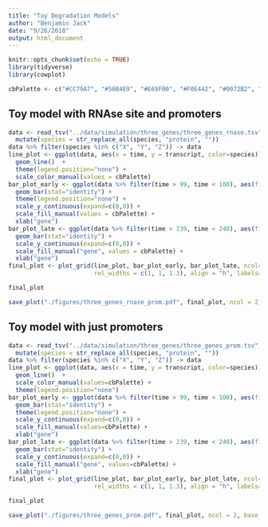 ```yaml
---
title: "Toy Degradation Models"
author: "Benjamin Jack"
date: "9/26/2018"
output: html_document
---
```


```r
knitr::opts_chunk$set(echo = TRUE)
library(tidyverse)
library(cowplot)

cbPalette <- c("#CC79A7", "#56B4E9", "#E69F00", "#F0E442", "#0072B2", "#D55E00", "#009E73", "#999999")
```

## Toy model with RNAse site and promoters

```r
data <- read_tsv("../data/simulation/three_genes/three_genes_rnase.tsv") %>%
  mutate(species = str_replace_all(species, "protein", ""))
data %>% filter(species %in% c("X", "Y", "Z")) -> data
line_plot <- ggplot(data, aes(x = time, y = transcript, color=species)) + 
  geom_line()  + 
  theme(legend.position="none") +
  scale_color_manual(values = cbPalette)
bar_plot_early <- ggplot(data %>% filter(time > 99, time < 100), aes(fill=species, x=species, y=transcript)) +
  geom_bar(stat="identity") + 
  theme(legend.position="none") +
  scale_y_continuous(expand=c(0,0)) +
  scale_fill_manual(values = cbPalette) +
  xlab("gene")
bar_plot_late <- ggplot(data %>% filter(time > 239, time < 240), aes(fill=species, x=species, y=transcript)) + 
  geom_bar(stat="identity") + 
  scale_y_continuous(expand=c(0,0)) +
  scale_fill_manual("gene", values = cbPalette) +
  xlab("gene")
final_plot <- plot_grid(line_plot, bar_plot_early, bar_plot_late, ncol=3, 
                        rel_widths = c(1, 1, 1.3), align = "h", labels="AUTO")

final_plot

save_plot("./figures/three_genes_rnase_prom.pdf", final_plot, ncol = 2, base_width = 5.5)
```

## Toy model with just promoters

```r
data <- read_tsv("../data/simulation/three_genes/three_genes_prom.tsv") %>%
  mutate(species = str_replace_all(species, "protein", ""))
data %>% filter(species %in% c("X", "Y", "Z")) -> data
line_plot <- ggplot(data, aes(x = time, y = transcript, color=species)) + 
  geom_line()  + 
  scale_color_manual(values=cbPalette) +
  theme(legend.position="none")
bar_plot_early <- ggplot(data %>% filter(time > 99, time < 100), aes(fill=species, x=species, y=transcript)) +
  geom_bar(stat="identity") + 
  theme(legend.position="none") +
  scale_y_continuous(expand=c(0,0)) +
  scale_fill_manual(values=cbPalette) +
  xlab("gene")
bar_plot_late <- ggplot(data %>% filter(time > 239, time < 240), aes(fill=species, x=species, y=transcript)) + 
  geom_bar(stat="identity") + 
  scale_y_continuous(expand=c(0,0)) +
  scale_fill_manual("gene", values=cbPalette) +
  xlab("gene")
final_plot <- plot_grid(line_plot, bar_plot_early, bar_plot_late, ncol=3, 
                        rel_widths = c(1, 1, 1.3), align = "h", labels="AUTO")

final_plot

save_plot("./figures/three_genes_prom.pdf", final_plot, ncol = 2, base_width = 5.5)
```